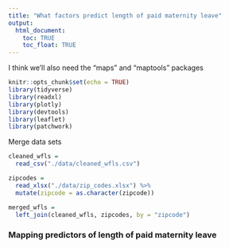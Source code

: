 ```yaml
---
title: "What factors predict length of paid maternity leave"
output: 
  html_document:
    toc: TRUE
    toc_float: TRUE
---
```


<style type="text/css">

h1.title {
  text-align: center;
}

</style>

I think we'll also need the "maps" and "maptools" packages

```r
knitr::opts_chunk$set(echo = TRUE)
library(tidyverse)
library(readxl)
library(plotly)
library(devtools)
library(leaflet)
library(patchwork)
```

Merge data sets

```r
cleaned_wfls = 
  read_csv("./data/cleaned_wfls.csv")

zipcodes =
  read_xlsx("./data/zip_codes.xlsx") %>% 
  mutate(zipcode = as.character(zipcode))

merged_wfls = 
  left_join(cleaned_wfls, zipcodes, by = "zipcode")
```

### Mapping predictors of length of paid maternity leave


